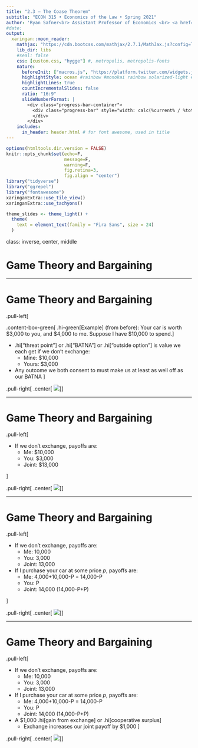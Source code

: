 ```yaml
---
title: "2.3 — The Coase Theorem"
subtitle: "ECON 315 • Economics of the Law • Spring 2021"
author: 'Ryan Safner<br> Assistant Professor of Economics <br> <a href="mailto:safner@hood.edu"><i class="fa fa-paper-plane fa-fw"></i>safner@hood.edu</a> <br> <a href="https://github.com/ryansafner/lawS21"><i class="fa fa-github fa-fw"></i>ryansafner/lawS21</a><br> <a href="https://lawS21.classes.ryansafner.com"> <i class="fa fa-globe fa-fw"></i>lawS21.classes.ryansafner.com</a><br>'
#date:
output:
  xaringan::moon_reader:
    mathjax: "https://cdn.bootcss.com/mathjax/2.7.1/MathJax.js?config=TeX-MML-AM_HTMLorMML" # rescales math with css changes https://github.com/yihui/xaringan/issues/143
    lib_dir: libs
    #seal: false
    css: [custom.css, "hygge"] #, metropolis, metropolis-fonts
    nature:
      beforeInit: ["macros.js", "https://platform.twitter.com/widgets.js"] # first is for rescaling images , second is for embedding tweets, https://github.com/yihui/xaringan/issues/100
      highlightStyle: ocean #rainbow #monokai rainbow solarized-light #tomorrow-night -blue -eighties zenburn
      highlightLines: true
      countIncrementalSlides: false
      ratio: "16:9"
      slideNumberFormat: |
        <div class="progress-bar-container">
          <div class="progress-bar" style="width: calc(%current% / %total% * 100%);">
          </div>
        </div>
    includes:
      in_header: header.html # for font awesome, used in title  
---
```


```r
options(htmltools.dir.version = FALSE)
knitr::opts_chunk$set(echo=F,
                      message=F,
                      warning=F,
                      fig.retina=3,
                      fig.align = "center")
library("tidyverse")
library("ggrepel")
library("fontawesome")
xaringanExtra::use_tile_view()
xaringanExtra::use_tachyons()

theme_slides <- theme_light() + 
  theme(
    text = element_text(family = "Fira Sans", size = 24)
  )
```

class: inverse, center, middle

# Game Theory and Bargaining

---

# Game Theory and Bargaining

.pull-left[

.content-box-green[
.hi-green[Example] (from before): Your car is worth $3,000 to you, and $4,000 to me. Suppose I have $10,000 to spend.
]

- .hi[“threat point”] or .hi[“BATNA”] or .hi[“outside option”] is value we each get if we don't exchange:
  - Mine: $10,000
  - Yours: $3,000

- Any outcome we both consent to must make us at least as well off as our BATNA
]

.pull-right[
.center[
![](../images/Settlement-handshake.jpg)
]
]

---

# Game Theory and Bargaining

.pull-left[

- If we don't exchange, payoffs are:
  - Me: $10,000
  - You: $3,000
  - Joint: $13,000

]

.pull-right[
.center[
![](../images/Settlement-handshake.jpg)
]
]

---

# Game Theory and Bargaining

.pull-left[

- If we don't exchange, payoffs are:
  - Me: 10,000
  - You: 3,000
  - Joint: 13,000

- If I purchase your car at some price $p$, payoffs are:
  - Me: 4,000+10,000-P = 14,000-P
  - You: P
  - Joint: 14,000 (14,000-P+P)

]

.pull-right[
.center[
![](../images/Settlement-handshake.jpg)
]
]

---

# Game Theory and Bargaining

.pull-left[

- If we don't exchange, payoffs are:
  - Me: 10,000
  - You: 3,000
  - Joint: 13,000

- If I purchase your car at some price $p$, payoffs are:
  - Me: 4,000+10,000-P = 14,000-P
  - You: P
  - Joint: 14,000 (14,000-P+P)

- A $1,000 .hi[gain from exchange] or .hi[cooperative surplus]
  - Exchange increases our joint payoff by $1,000 
]

.pull-right[
.center[
![](../images/Settlement-handshake.jpg)
]
]

